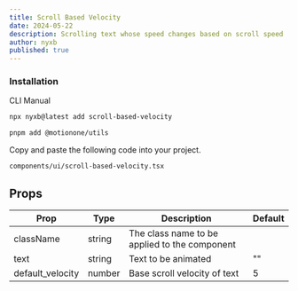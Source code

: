 ```yaml
---
title: Scroll Based Velocity
date: 2024-05-22
description: Scrolling text whose speed changes based on scroll speed
author: nyxb
published: true
---
```


<ComponentPreview name="scroll-based-velocity-demo" />


### Installation

<Tabs defaultValue="cli">

<TabsList>
  <TabsTrigger value="cli">CLI</TabsTrigger>
  <TabsTrigger value="manual">Manual</TabsTrigger>
</TabsList>
<TabsContent value="cli">

```bash
npx nyxb@latest add scroll-based-velocity
```

</TabsContent>

<TabsContent value="manual">

<Steps>

```bash
pnpm add @motionone/utils
```

Copy and paste the following code into your project.

```text
components/ui/scroll-based-velocity.tsx
```

<ComponentSource name="scroll-based-velocity" />

</Steps>

</TabsContent>

</Tabs>


## Props

| Prop             | Type   | Description                                   | Default |
| ---------------- | ------ | --------------------------------------------- | ------- |
| className        | string | The class name to be applied to the component |         |
| text             | string | Text to be animated                           | ""      |
| default_velocity | number | Base scroll velocity of text                  | 5       |
